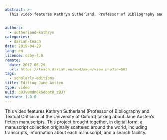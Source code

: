 ```yaml
---
abstract: >-
  This video features Kathryn Sutherland, Professor of Bibliography and Textual Criticism at the University of Oxford, talking about the Jane Austen Fiction Manuscripts Project.


authors:
  - sutherland-kathryn
categories:
  - dariah-teach
date: 2019-04-29
lang: en
licence: ccby-4.0
remote:
  date: 2017-06-29
  url: https://teach.dariah.eu/mod/page/view.php?id=502
tags:
  - scholarly-editions
title: Editing Jane Austen
type: video
uuid: p9Jv0mdn6kGdoptR_zBJY
version: 1.0.0
---
```


This video features Kathryn Sutherland (Professor of Bibliography and Textual Criticism at the University of Oxford) talking about Jane Austen’s fiction manuscripts. This project brought together, in digital form, a manuscript collection originally scattered around the world, including transcripts, information about each manuscript, and a search facility.

<VideoCard
  title="DH in Practice"
  subtitle="Editing Jane Austen"
  id="IUJzctu1VXQ"
  image="/assets/images/cms/resources/editing-jane-austen/kathryn-sutherland.jpg"
/>
